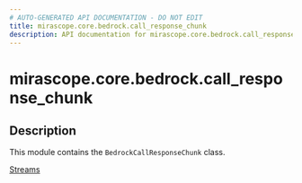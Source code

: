 ```yaml
---
# AUTO-GENERATED API DOCUMENTATION - DO NOT EDIT
title: mirascope.core.bedrock.call_response_chunk
description: API documentation for mirascope.core.bedrock.call_response_chunk
---
```


# mirascope.core.bedrock.call_response_chunk

<ApiType type="Module" />

## Description

This module contains the `BedrockCallResponseChunk` class.

<Info title="Usage">

[Streams](/docs/mirascope/learn/streams#handling-streamed-responses)

</Info>


